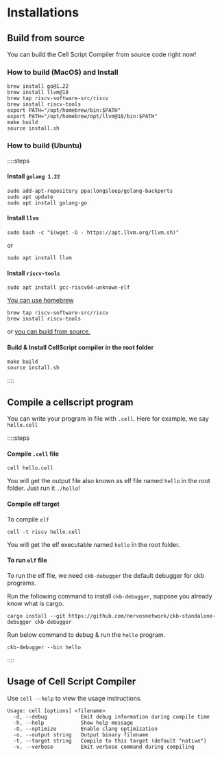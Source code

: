 # Installations

## Build from source

You can build the Cell Script Compiler from source code right now!

### How to build (MacOS) and Install

```
brew install go@1.22
brew install llvm@18
brew tap riscv-software-src/riscv
brew install riscv-tools
export PATH="/opt/homebrew/bin:$PATH"
export PATH="/opt/homebrew/opt/llvm@18/bin:$PATH"
make build
source install.sh
```

### How to build (Ubuntu)

::::steps


#### Install `golang 1.22`

```
sudo add-apt-repository ppa:longsleep/golang-backports
sudo apt update
sudo apt install golang-go
```

#### Install `llvm`

```
sudo bash -c "$(wget -O - https://apt.llvm.org/llvm.sh)"
```

or

```
sudo apt install llvm
```

#### Install `riscv-tools`

```
sudo apt install gcc-riscv64-unknown-elf
```

[You can use homebrew](https://github.com/riscv-software-src/homebrew-riscv)

```
brew tap riscv-software-src/riscv
brew install riscv-tools
```

or [you can build from source.](https://github.com/riscv-collab/riscv-gnu-toolchain)

#### Build & Install CellScript compiler in the root folder

```
make build
source install.sh
```

::::


## Compile a cellscript program

You can write your program in file with `.cell`. Here for example, we say `hello.cell`

::::steps

#### Compile `.cell` file
```
cell hello.cell
```

You will get the output file also known as elf file named `hello` in the root folder. Just run it `./hello`!

#### Compile elf target

To compile `elf`

```
cell -t riscv hello.cell
```

You will get the elf executable named `hello` in the root folder.

#### To run `elf` file

To run the elf file, we need `ckb-debugger` the default debugger for ckb programs.

Run the following command to install `ckb-debugger`, suppose you already know what is cargo.

```
cargo install --git https://github.com/nervosnetwork/ckb-standalone-debugger ckb-debugger
```

Run below command to debug & run the `hello` program.

```
ckb-debugger --bin hello
```

::::

## Usage of Cell Script Compiler

Use `cell --help` to view the usage instructions.

```
Usage: cell [options] <filename>
  -d, --debug           Emit debug information during compile time
  -h, --help            Show help message
  -O, --optimize        Enable clang optimization
  -o, --output string   Output binary filename
  -t, --target string   Compile to this target (default "native")
  -v, --verbose         Emit verbose command during compiling
```


